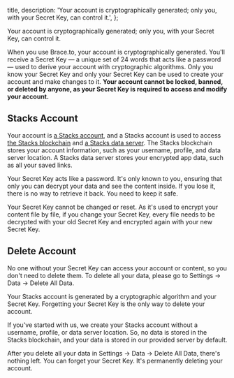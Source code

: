 
  title,
  description: 'Your account is cryptographically generated; only you, with your Secret Key, can control it.',
};

Your account is cryptographically generated; only you, with your Secret Key, can control it.

When you use Brace.to, your account is cryptographically generated. You'll receive a Secret Key — a unique set of 24 words that acts like a password — used to derive your account with cryptographic algorithms. Only you know your Secret Key and only your Secret Key can be used to create your account and make changes to it. **Your account cannot be locked, banned, or deleted by anyone, as your Secret Key is required to access and modify your account.**

## Stacks Account

Your account is [a Stacks account](https://docs.stacks.co/concepts/network-fundamentals/accounts), and a Stacks account is used to access [the Stacks blockchain](https://explorer.hiro.so) and [a Stacks data server](https://docs.stacks.co/concepts/gaia). The Stacks blockchain stores your account information, such as your username, profile, and data server location. A Stacks data server stores your encrypted app data, such as all your saved links.

Your Secret Key acts like a password. It's only known to you, ensuring that only you can decrypt your data and see the content inside. If you lose it, there is no way to retrieve it back. You need to keep it safe.

Your Secret Key cannot be changed or reset. As it's used to encrypt your content file by file, if you change your Secret Key, every file needs to be decrypted with your old Secret Key and encrypted again with your new Secret Key.

## Delete Account

No one without your Secret Key can access your account or content, so you don't need to delete them. To delete all your data, please go to Settings → Data → Delete All Data.

Your Stacks account is generated by a cryptographic algorithm and your Secret Key. Forgetting your Secret Key is the only way to delete your account.

If you've started with us, we create your Stacks account without a username, profile, or data server location. So, no data is stored in the Stacks blockchain, and your data is stored in our provided server by default.

After you delete all your data in Settings → Data → Delete All Data, there's nothing left. You can forget your Secret Key. It's permanently deleting your account.
